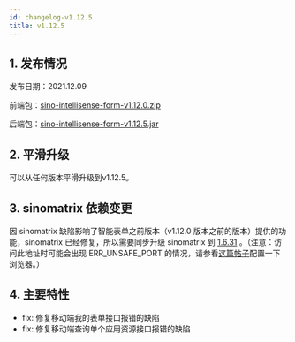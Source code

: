 ```yaml
---
id: changelog-v1.12.5
title: v1.12.5
---
```



## 1. 发布情况

发布日期：2021.12.09

前端包：[sino-intellisense-form-v1.12.0.zip](http://sino-intellisense-form.oss-cn-beijing.aliyuncs.com/v1.12.0/sino-intellisense-form-v1.12.0.zip)

后端包：[sino-intellisense-form-v1.12.5.jar](http://sino-intellisense-form.oss-cn-beijing.aliyuncs.com/v1.12.5/sino-intellisense-form-v1.12.5.jar)

## 2. 平滑升级

可以从任何版本平滑升级到v1.12.5。

## 3. sinomatrix 依赖变更

因 sinomatrix 缺陷影响了智能表单之前版本（v1.12.0 版本之前的版本）提供的功能，sinomatrix 已经修复，所以需要同步升级 sinomatrix 到 [1.6.31](http://47.93.34.153:10080/sino-matrix/sino-matrix/blob/master/CHANGELOG.md) 。（注意：访问此地址时可能会出现 ERR_UNSAFE_PORT 的情况，请参看[这篇帖子](https://blog.csdn.net/kjcxmx/article/details/118122483)配置一下浏览器。）

## 4. 主要特性

- fix: 修复移动端我的表单接口报错的缺陷
- fix: 修复移动端查询单个应用资源接口报错的缺陷